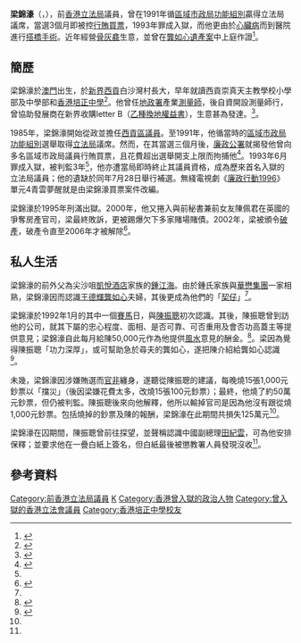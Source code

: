 {{Infobox_officeholder
| name =梁錦濠<br>Glibert Leung Kam-ho
| image = 
| office = [[立法局|香港立法局議員]]
| term_start = 1991年10月9日
| term_end = 1993年5月31日
| constituency = [[區域市政局功能界別|區域市政局]]
| predecessor = [[張人龍|張人龍]]
| successor = [[曹紹偉|曹紹偉]]
| date of birth = {{birth date and age|1953|7|23}}
| place of birth = {{MAC-1951}}
| date of death = 
| place of death = 
| party = [[穩定香港協會|穩定香港協會]]、[[啟聯|啟聯]]
| relatives =
| educate =
* 西貢崇真天主教學校小學部
* 西貢崇真天主教學校中學部
* 香港培正中學
* 香港中文大學崇基學院
* 香港中文大學教育學院
* 香港理工學院土地管理文憑
* 倫敦威登斯學院
}}
'''梁錦濠'''（{{lang-en|Glibert Leung Kam-ho}}，{{bd|1951年|7月23日}}），前[[香港立法局|香港立法局]]議員，曾在1991年循[[區域市政局功能界別|區域市政局功能組別]]贏得立法局議席，當選3個月即被控[[行賄|行賄]][[買票|買票]]，1993年罪成入獄，而他更由於[[心臟病|心臟病]]而到醫院進行[[搭橋手術|搭橋手術]]。近年經營[[骨灰龕|骨灰龕]]生意，並曾在[[龔如心遺產案|龔如心遺產案]]中上庭作證<ref>{{cite news|title=鐵絲網阻路 梁錦濠促清拆|url=http://the-sun.on.cc/cnt/news/20110916/00412_005.html|newspaper=《太陽報》|date=2011-09-16|accessdate=2011-12-21|archive-date=2014-09-08|archive-url=https://web.archive.org/web/20140908092140/http://the-sun.on.cc/cnt/news/20110916/00412_005.html|dead-url=yes}}</ref>。

==簡歷==
梁錦濠於[[澳門|澳門]]出生，於[[新界|新界]][[西貢區|西貢]]白沙灣村長大，早年就讀西貢崇真天主教學校小學部及中學部和[[香港培正中學|香港培正中學]]<ref>{{cite web |url=https://app.legco.gov.hk/member_front/chinese/library/member_detail.aspx?id=131 |title=議員資料庫 梁錦濠 |last= |first= |date= |website= |publisher=香港立法會 |access-date=2019-08-17|quote= |archive-date=2020-06-05 |archive-url=https://web.archive.org/web/20200605210121/https://app.legco.gov.hk/member_front/chinese/library/member_detail.aspx?id=131 |dead-url=no }}</ref>。他曾任[[地政署|地政署]]產業[[測量師|測量師]]，後自資開設測量師行，曾協助發展商在新界收購letter B（[[乙種換地權益書|乙種換地權益書]]），生意甚為發達。<ref name="文匯報">{{cite news|title=小甜甜契仔 賄選囚3年|url=http://paper.wenweipo.com/2009/05/21/HK0905210011.htm|newspaper=《文匯報》|date=2009-05-21|accessdate=2011-12-21|archive-date=2011-02-18|archive-url=https://web.archive.org/web/20110218040618/http://paper.wenweipo.com/2009/05/21/HK0905210011.htm|dead-url=no}}</ref>。

1985年，梁錦濠開始從政並擔任[[西貢區議會|西貢]][[區議員|區議員]]。至1991年，他循當時的[[區域市政局|區域市政局]][[功能組別|功能組別]]選舉取得[[立法局|立法局]]議席。然而，在其當選三個月後，[[廉政公署_(香港)|廉政公署]]就揭發他曾向多名區域市政局議員行賄買票，且花費超出選舉開支上限而拘捕他<ref>{{cite news|title=區會選舉將屆 重判警惕舞弊|url=http://news.singtao.ca/vancouver/2011-04-19/hongkong1303201252d3136016.html|newspaper=《星島日報》|date=2011-04-19}}{{Dead link|date=2019年11月 |bot=InternetArchiveBot |fix-attempted=yes }}</ref>。1993年6月罪成入獄，被判監3年<ref name="文匯報"/>，他亦遭當局即時終止其議員資格，成為歷來首名入獄的立法局議員；他的遺缺於同年7月28日舉行補選。無綫電視劇《[[廉政行動1996|廉政行動1996]]》單元4青雲夢醒就是由梁錦濠買票案件改編。

梁錦濠於1995年刑滿出獄。2000年，他又捲入與前秘書兼前女友陳佩君在英國的爭奪房產官司，梁最終敗訴，更被踢爆欠下多家賭場賭債。2002年，梁被頒令[[破產|破產]]，破產令直至2006年才被解除<ref name="蘋果日報">{{cite news|title=與女友爭樓　欠賭債破產 梁錦濠被揭臭史|url=http://hk.apple.nextmedia.com/template/apple/art_main.php?iss_id=20090521&sec_id=4104&art_id=12783237|newspaper=《蘋果日報》|date=2009-05-21}}</ref>。

==私人生活==
梁錦濠的前外父為尖沙咀[[凱悅酒店|凱悅酒店]]家族的[[鍾江海|鍾江海]]。由於鍾氏家族與[[華懋集團|華懋集團]]一家相熟，梁錦濠因而認識[[王德輝|王德輝]][[龔如心|龔如心]]夫婦，其後更成為他們的「[[契仔|契仔]]」<ref name="文匯報"/>。

梁錦濠於1992年1月的其中一個[[賽馬|賽馬]]日，與[[陳振聰|陳振聰]]初次認識。其後，陳振聰曾到訪他的公司，就其下屬的忠心程度、面相、是否可靠、可否重用及會否功高蓋主等提供意見；梁錦濠自此每月給陳50,000元作為他提供[[風水|風水]]意見的酬金。<ref name="太陽報">{{cite news|title=陳振聰叫梁錦濠白紙簽名|url=http://the-sun.on.cc/cnt/news/20090521/00405_001.html|newspaper=《太陽報》|date=2009-05-21|accessdate=2011-12-21|archive-date=2009-09-04|archive-url=https://web.archive.org/web/20090904010739/http://the-sun.on.cc/cnt/news/20090521/00405_001.html|dead-url=no}}</ref>。梁因為覺得陳振聰「功力深厚」，或可幫助急於尋夫的龔如心，遂把陳介紹給龔如心認識<ref>{{cite news|title=梁錦濠稱陳「功力」深厚|url=http://www.singpao.com/NewsArticle.aspx?NewsID=75514&Lang=tc|newspaper=成報|date=2009-05-21}}{{dead link|date=2018年3月 |bot=InternetArchiveBot |fix-attempted=yes }}</ref>。

未幾，梁錦濠因涉嫌賄選而[[官非|官非]]纏身，遂聽從陳振聰的建議，每晚燒15張1,000元鈔票以「擋災」（後因梁嫌花費太多，改燒15張100元鈔票）；最終，他燒了約50萬元鈔票，但仍被判監。陳振聰後來向他解釋，他所以輸掉官司是因為他沒有跟從燒1,000元鈔票。包括燒掉的鈔票及陳的報酬，梁錦濠在此期間共損失125萬元<ref name="太陽報"/>。

梁錦濠在囚期間，陳振聰曾前往探望，並聲稱認識中國副總理[[田紀雲|田紀雲]]，可為他安排保釋；並要求他在一疊白紙上簽名，但白紙最後被懲教署人員發現沒收<ref name="太陽報"/>。

==參考資料==
{{reflist}}

{{香港立法局議員 (1991-1995)}}

{{DEFAULTSORT:LEUNG梁}}
[[Category:前香港立法局議員|Category:前香港立法局議員]]
[[Category:梁姓|K]]
[[Category:香港曾入獄的政治人物|Category:香港曾入獄的政治人物]]
[[Category:曾入獄的香港立法會議員|Category:曾入獄的香港立法會議員]]
[[Category:香港培正中學校友|Category:香港培正中學校友]]